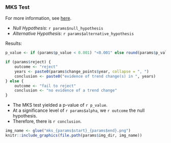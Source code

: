 ### MKS Test

For more information, see [here](https://rileywheadon.github.io/ffa-framework/articles/eda-change-points.html#mann-kendall-sneyers-test). 

- *Null Hypothesis*: `r params$null_hypothesis`
- *Alternative Hypothesis*: `r params$alternative_hypothesis`

Results:

```r
p_value <- if (params$p_value < 0.001) "<0.001" else round(params$p_value, 3)

if (params$reject) {
	outcome <- "reject"
	years <- paste0(params$change_points$year, collapse = ", ")
	conclusion <- paste0("evidence of trend change(s) in ", years)
} else {
	outcome <- "fail to reject"	
	conclusion <- "no evidence of a trend change"
}
```

- The MKS test yielded a p-value of `r p_value`.
- At a significance level of `r params$alpha`, we `r outcome` the null hypothesis.
- Therefore, there is `r conclusion`.

```r
img_name <- glue("mks_{params$start}_{params$end}.png")
knitr::include_graphics(file.path(params$img_dir, img_name))
```


